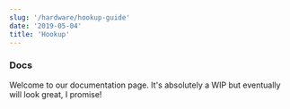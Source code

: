 ```yaml
---
slug: '/hardware/hookup-guide'
date: '2019-05-04'
title: 'Hookup'
---
```


### Docs

Welcome to our documentation page. It's absolutely a WIP but eventually will look great, I promise!
